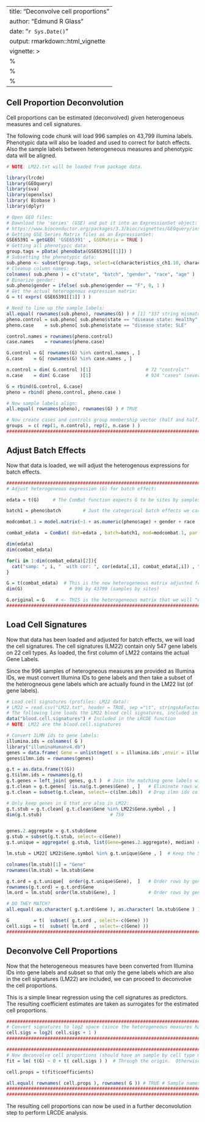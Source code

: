 
---
title: "Deconvolve cell proportions"
author: "Edmund R Glass"
date: "`r Sys.Date()`"
output: rmarkdown::html_vignette
vignette: >
  %\VignetteIndexEntry{Deconvolve cell proportions}
  %\VignetteEngine{knitr::rmarkdown}
  %\VignetteEncoding{UTF-8}
---

## Cell Proportion Deconvolution

Cell proportions can be estimated (deconvolved) given heterogenoeus measures and cell signatures.

The following code chunk will load 996 samples on 43,799 illumina labels.  Phenotypic data will also be loaded and used to correct for batch effects.
Also the sample labels between heterogeneous measures and phenotypic data will be aligned.
```r

# NOTE: LM22.txt will be loaded from package data.

library(lrcde)
library(GEOquery)
library(sva)
library(openxlsx)
library( Biobase )
library(dplyr)

# Open GEO files:
# Download the 'series' (GSE) and put it into an ExpressionSet object:
# https://www.bioconductor.org/packages/3.3/bioc/vignettes/GEOquery/inst/doc/GEOquery.html#datasets
# Getting GSE Series Matrix files as an ExpressionSet:
GSE65391 = getGEO( 'GSE65391' , GSEMatrix = TRUE )
# Getting all phenotypic data:
group.tags = pData( phenoData(GSE65391[[1]]) )
# Subsetting the phenotypic data:
sub.pheno <- subset(group.tags, select=c(characteristics_ch1.10, characteristics_ch1, characteristics_ch1.11, characteristics_ch1.12, characteristics_ch1.13) )
# Cleanup column names:
colnames( sub.pheno ) = c("state", "batch", "gender", "race", "age" )
# Binarize gender:
sub.pheno$gender = ifelse( sub.pheno$gender == "F", 0, 1 )
# Get the actual heterogenous expression matrix:
G = t( exprs( GSE65391[[1]] ) )

# Need to line up the sample labels:
all.equal( rownames(sub.pheno), rownames(G) ) # [1] "337 string mismatches"
pheno.control = sub.pheno[ sub.pheno$state == "disease state: Healthy", ]
pheno.case    = sub.pheno[ sub.pheno$state == "disease state: SLE"    , ]

control.names = rownames(pheno.control)
case.names    = rownames(pheno.case)

G.control = G[ rownames(G) %in% control.names , ]
G.case    = G[ rownames(G) %in% case.names , ]

n.control = dim( G.control )[1]                    # 72 "controls""
n.case    = dim( G.case    )[1]                    # 924 "cases" (several longitudinal measures)

G = rbind(G.control, G.case)
pheno = rbind( pheno.control, pheno.case )

# Now sample labels align:
all.equal( rownames(pheno), rownames(G) ) # TRUE

# Now create cases and controls group membership vector (half and half):
groups  = c( rep(1, n.control), rep(2, n.case ) )
###############################################################################
```

## Adjust Batch Effects
Now that data is loaded, we will adjust the heterogenous expressions for batch effects.
```r
###############################################################################
# Adjust heterogeneous expression (G) for batch effect:

edata = t(G)     # The ComBat function expects G to be sites by samples (samples as columns)

batch1 = pheno$batch        # Just the categorical batch effects we care about.

modcombat.1 = model.matrix(~1 + as.numeric(pheno$age) + gender + race , data=pheno)    # Create "design matrix", only fitting intercept term.

combat_edata  = ComBat( dat=edata , batch=batch1, mod=modcombat.1, par.prior=TRUE, prior.plots=FALSE )  # Handles 'batch' and 'age'.

dim(edata)
dim(combat_edata)

for(i in 1:dim(combat_edata)[2]){
  cat("samp: ", i, "  with cor: ", cor(edata[,i], combat_edata[,i]) , "\n") # 996 lines with correlations: comparing "sample A" to "sample A".
}

G = t(combat_edata)  # This is the new heterogeneous matrix adjusted for: 'batch', 'gender', 'race', and 'age'.
dim(G)                 # 996 by 43799 (samples by sites)

G.original = G    # <- THIS is the heterogeneous matrix that we will "deconvolve" AFTER we have estimated cell proportions from the reduced set of sites in the cell signatures.
###############################################################################
```

## Load Cell Signatures
Now that data has been loaded and adjusted for batch effects, we will load the cell signatures.
The cell signatures (LM22) contain only 547 gene labels on 22 cell types.
As loaded, the first column of LM22 contains the actual Gene Labels.

Since the 996 samples of heterogneous measures are provided as Illumina IDs, we must convert Illumina IDs to gene labels and then take a subset of the heterogneous gene labels which are actually found in the LM22 list (of gene labels).
```r

# Load cell signatures (profiles: LM22 data):
# LM22 = read.csv("LM22.txt", header = TRUE, sep ="\t", stringsAsFactors = FALSE )
# The following line loads the LM22 blood cell signatures, included in the package:
data("blood.cell.signatures") # Included in the LRCDE function
# NOTE: LM22 are the blood.cell.signatures

# Convert ILMN ids to gene labels:
illumina.ids = colnames( G )
library("illuminaHumanv4.db")
genes = data.frame( Gene = unlist(mget( x = illumina.ids ,envir = illuminaHumanv4SYMBOL)))
genes$ilmn.ids = rownames(genes)

g.t = as.data.frame(t(G))
g.t$ilmn.ids = rownames(g.t)
g.t.genes = left_join( genes, g.t )  # Join the matching gene labels with the ILMN ids in the G matrix BY ILMN ids.
g.t.clean = g.t.genes[ !is.na(g.t.genes$Gene) , ]   # Eliminate rows with <NA>s as Gene labels
g.t.clean = subset(g.t.clean, select=-c(ilmn.ids))  # Drop ilmn ids column

# Only keep genes in G that are also in LM22:
g.t.stub = g.t.clean[ g.t.clean$Gene %in% LM22$Gene.symbol , ]
dim(g.t.stub)                         # 759


genes.2.aggregate = g.t.stub$Gene
g.stub = subset(g.t.stub, select=-c(Gene))
g.t.unique = aggregate( g.stub, list(Gene=genes.2.aggregate), median) # Runs for half a minute

lm.stub = LM22[ LM22$Gene.symbol %in% g.t.unique$Gene , ]  # Keep the SAME unique Gene labels that are in G matrix.

colnames(lm.stub)[1] = "Gene"
rownames(lm.stub) = lm.stub$Gene

g.t.ord = g.t.unique[  order(g.t.unique$Gene),  ]   # Order rows by gene labels
rownames(g.t.ord) = g.t.ord$Gene
lm.ord = lm.stub[ order(lm.stub$Gene), ]            # Order rows by gene labels

# DO THEY MATCH?
all.equal( as.character( g.t.ord$Gene ), as.character( lm.stub$Gene ) ) # TRUE

G         = t(  subset( g.t.ord , select=-c(Gene) ))
cell.sigs = t(  subset( lm.ord  , select=-c(Gene) ))
###############################################################################
```

## Deconvolve Cell Proportions
Now that the heterogeneous measures have been converted from Illumina IDs into gene labels and subset so that only the gene labels which are also in the cell signatures (LM22) are included, we can proceed to deconvolve the cell proportions.

This is a simple linear regression using the cell signatures as predictors.  The resulting coefficient estimates are taken as surrogates for the estimated cell proportions.
```r
###############################################################################
# Convert signatures to log2 space (since the heterogeneous measures have obviously been log transformed:
cell.sigs = log2( cell.sigs + 1 )
###############################################################################

###############################################################################
# Now deconvolve cell proportions (should have an sample by cell type matrix):
fit = lm( t(G) ~ 0 + t( cell.sigs ) )  # Through the origin.  Otherwise there is an intercept term with what biological meaning?

cell.props = t(fit$coefficients)

all.equal( rownames( cell.props ), rownames( G )) # TRUE # Sample names align.
###############################################################################
###############################################################################
```

The resulting cell proportions can now be used in a further deconvolution step to perform LRCDE analysis.
